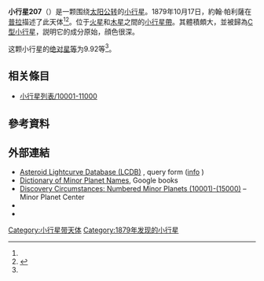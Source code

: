 {{Infobox planet
 | minorplanet     = yes
 | name            = 207 Hedda
 | background      = #D6D6D6
 | image = 
 | image_size      = 
 | caption         =
 | discovery_ref   =  <ref name="MPC-object" />
 | discoverer      = [[約翰·帕利薩|約翰·帕利薩]]
 | discovery_site  = [[普拉|普拉]]
 | discovered      = 1879年10月17日
 | mpc_name        = 207 Hedda
 | alt_names       = 207 Hedda
 | pronounced      = 
 | named_after     = <ref name="MPC-object" />
 | mp_category     = [[主帶小行星|主帶小行星]] <ref name="MPC-object" /><ref name="jpldata" />
 | orbit_ref       = <ref name="a">[http://ssd.jpl.nasa.gov/sbdb.cgi?sstr=207 207] {{Wayback|url=http://ssd.jpl.nasa.gov/sbdb.cgi?sstr=207 |date=20200803103656 }}，小行星數據庫瀏覽器（JPL Small-Body Database Browser）－[[美国国家航空航天局|美国国家航空航天局]]喷气推进实验室</ref>
 | epoch           = 2018-03-23.0（[[儒略日|JD]] 2458200.5）
 | uncertainty     = 0
 | observation_arc = 
 | aphelion = {{convert|2.350|AU|km|3|abbr=on|lk=out}}
 | perihelion      = {{convert|2.2181842|AU|km|3|abbr=on}}
 | semimajor       = 2.2841368
 | eccentricity    = 0.0288742
 | period          = 3.45[[儒略年|yr]]
 | mean_anomaly    = 205.70069[[度|°]]
 | mean_motion     = {{Deg2DMS|0.28550960|sup=ms}} / day
 | inclination     = 3.80335
 | asc_node        = 29.21169°
 | arg_peri        = 193.54235
 | mean_diameter   = 
 | rotation        = 
 | albedo          =
 | spectral_type   =
 | abs_magnitude   = 9.92<ref name="jpldata" />
}}
'''小行星207'''（{{lang-en|207 Hedda}}）是一颗围绕[[太阳|太阳]][[公转|公转]]的[[小行星|小行星]]。1879年10月17日，約翰·帕利薩在[[普拉|普拉]]描述了此天体<ref name="a" /><ref>{{cite news|title=小行星列表|url=http://cfa-www.harvard.edu/iau/lists/NumberedMPs.txt|accessdate=2018-10-19|newspaper=哈佛大学|archive-date=2008-05-17|archive-url=https://web.archive.org/web/20080517010638/http://cfa-www.harvard.edu/iau/lists/NumberedMPs.txt|dead-url=no}}</ref>。位于[[火星|火星]]和[[木星|木星]]之間的[[小行星帶|小行星帶]]。其體積頗大，並被歸為[[C型小行星|C型小行星]]，説明它的成分原始，顔色很深。

这颗小行星的[[绝对星等|绝对星等]]为9.92等<ref name="a" />。

== 相关條目 ==
*[[小行星列表/10001-11000|小行星列表/10001-11000]]

== 參考資料 ==
{{reflist|refs=

<ref name="jpldata">{{cite web
 |type         = 2018-01-26 last obs.
 |title        = JPL Small-Body Database Browser:207 Hedda-207 Hedda
 |url          = https://ssd.jpl.nasa.gov/sbdb.cgi?sstr=207
 |publisher    = [[Jet_Propulsion_Laboratory|Jet Propulsion Laboratory]]
 |accessdate   = 28 March 2018
 |archive-date = 2020-08-03
 |archive-url  = https://web.archive.org/web/20200803103656/https://ssd.jpl.nasa.gov/sbdb.cgi?sstr=207
 |dead-url     = no
}}</ref>

<ref name="MPC-object">{{cite web
  |title      = 207 Hedda
  |work      = Minor Planet Center
  |url      = https://www.minorplanetcenter.net/db_search/show_object?object_id=207
  |accessdate      = 28 March 2018
  |archive-date      = 2016-03-04
  |archive-url      = https://web.archive.org/web/20160304115452/http://minorplanetcenter.net/db_search/show_object?object_id=207
  |dead-url      = no
  }}</ref>

}}

==  外部連結 ==
* [http://www.minorplanet.info/PHP/lcdbsummaryquery.php Asteroid Lightcurve Database (LCDB)] {{Wayback|url=http://www.minorplanet.info/PHP/lcdbsummaryquery.php |date=20171210173955 }}, query form ([http://www.minorplanet.info/lightcurvedatabase.html info] {{Wayback|url=http://www.minorplanet.info/lightcurvedatabase.html |date=20171216050541 }})
* [https://books.google.com/books?id=aeAg1X7afOoC&pg Dictionary of Minor Planet Names], Google books
* [http://www.minorplanetcenter.net/iau/lists/NumberedMPs010001.html Discovery Circumstances: Numbered Minor Planets (10001)-(15000)] {{Wayback|url=http://www.minorplanetcenter.net/iau/lists/NumberedMPs010001.html |date=20180612162317 }} – Minor Planet Center
* {{AstDys|207}}
* {{JPL small body}}

{{Minor Planet Number|[[小行星206|小行星206]]|[[小行星208|小行星208]]}}
{{小天体}}

[[Category:小行星带天体|Category:小行星带天体]]
[[Category:1879年发现的小行星|Category:1879年发现的小行星]]


{{beltasteroid-stub}}